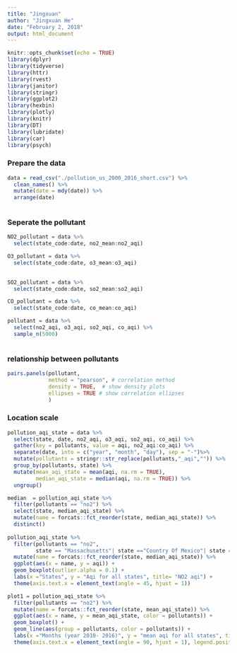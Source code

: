 ```yaml
---
title: "Jingxuan"
author: "Jingxuan He"
date: "February 2, 2018"
output: html_document
---
```


```r
knitr::opts_chunk$set(echo = TRUE)
library(dplyr)
library(tidyverse)
library(httr)
library(rvest)
library(janitor)
library(stringr)
library(ggplot2)
library(hexbin)
library(plotly)
library(knitr)
library(DT)
library(lubridate)
library(car)
library(psych)

```

### Prepare the data
```r
data = read_csv("./pollution_us_2000_2016_short.csv") %>%
  clean_names() %>%
  mutate(date = mdy(date)) %>%
  arrange(date)
  
```

### Seperate the pollutant
```r
NO2_pollutant = data %>%
  select(state_code:date, no2_mean:no2_aqi)

O3_pollutant = data %>%
  select(state_code:date, o3_mean:o3_aqi)
  

SO2_pollutant = data %>%
  select(state_code:date, so2_mean:so2_aqi)

CO_pollutant = data %>%
  select(state_code:date, co_mean:co_aqi) 

pollutant = data %>%
  select(no2_aqi, o3_aqi, so2_aqi, co_aqi) %>%
  sample_n(5000)
  

```

### relationship between pollutants
```r
pairs.panels(pollutant, 
             method = "pearson", # correlation method
             density = TRUE,  # show density plots
             ellipses = TRUE # show correlation ellipses
             )
```

### Location scale
```r
pollution_aqi_state = data %>% 
  select(state, date, no2_aqi, o3_aqi, so2_aqi, co_aqi) %>% 
  gather(key = pollutants, value = aqi, no2_aqi:co_aqi) %>% 
  separate(date, into = c("year", "month", "day"), sep = "-")%>%
  mutate(pollutants = stringr::str_replace(pollutants,"_aqi","")) %>% 
  group_by(pollutants, state) %>% 
  mutate(mean_aqi_state = mean(aqi, na.rm = TRUE),
         median_aqi_state = median(aqi, na.rm = TRUE)) %>% 
  ungroup()

median  = pollution_aqi_state %>% 
  filter(pollutants == "no2") %>%
  select(state, median_aqi_state) %>%
  mutate(name = forcats::fct_reorder(state, median_aqi_state)) %>% 
  distinct()
  
pollution_aqi_state %>% 
  filter(pollutants == "no2", 
         state == "Massachusetts"| state =="Country Of Mexico"| state =="Hawaii"| state =="Oregon"| state =="Alabama"|state =="Nevada"|state =="New Mexico"|state =="Tennessee"|state =="Utah"|state =="Wyoming") %>%
  mutate(name = forcats::fct_reorder(state, median_aqi_state)) %>%
  ggplot(aes(x = name, y = aqi)) +
  geom_boxplot(outlier.alpha = 0.1) +
  labs(x ="States", y = "Aqi for all states", title= "NO2 aqi") +
  theme(axis.text.x = element_text(angle = 45, hjust = 1))

plot1 = pollution_aqi_state %>% 
  filter(pollutants == "no2") %>%
  mutate(name = forcats::fct_reorder(state, mean_aqi_state)) %>%
  ggplot(aes(x = name, y = mean_aqi_state, color = pollutants)) +
  geom_boxplot() +
  geom_line(aes(group = pollutants, color = pollutants)) +
  labs(x ="Months (year 2010- 2016)", y = "mean aqi for all states", title= "Change of mean aqi of all states for 6 years") +
  theme(axis.text.x = element_text(angle = 90, hjust = 1), legend.position = "none")
```